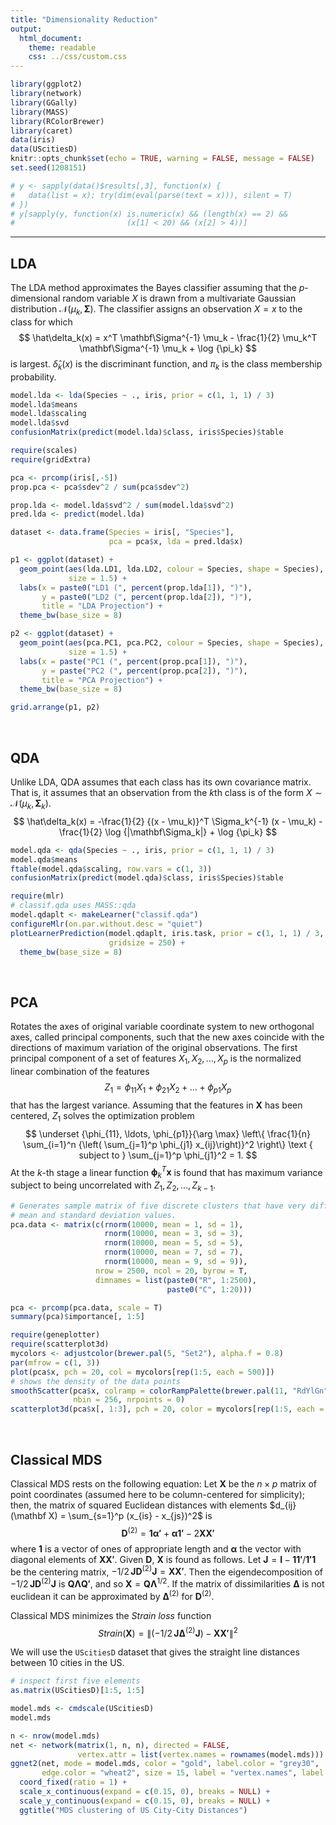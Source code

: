 ```yaml
---
title: "Dimensionality Reduction"
output: 
  html_document: 
    theme: readable
    css: ../css/custom.css
---
```


```r
library(ggplot2)
library(network)
library(GGally)
library(MASS)
library(RColorBrewer)
library(caret)
data(iris)
data(UScitiesD)
knitr::opts_chunk$set(echo = TRUE, warning = FALSE, message = FALSE)
set.seed(1208151)

# y <- sapply(data()$results[,3], function(x) { 
#   data(list = x); try(dim(eval(parse(text = x))), silent = T) 
# })
# y[sapply(y, function(x) is.numeric(x) && (length(x) == 2) && 
#                         (x[1] < 20) && (x[2] > 4))]
```

---

## LDA

The LDA method approximates the Bayes classifier assuming that the $p$-dimensional random variable $X$ is drawn from a multivariate Gaussian distribution ${\mathcal N}(\mu_k ,\, \mathbf\Sigma)$. The classifier assigns an observation $X = x$ to the class for which
$$
\hat\delta_k(x) = x^T \mathbf\Sigma^{-1} \mu_k - \frac{1}{2} \mu_k^T \mathbf\Sigma^{-1} \mu_k + \log {\pi_k}
$$
is largest. $\hat\delta_k(x)$ is the discriminant function, and $\pi_k$ is the class membership probability.

```r
model.lda <- lda(Species ~ ., iris, prior = c(1, 1, 1) / 3)
model.lda$means
model.lda$scaling
model.lda$svd
confusionMatrix(predict(model.lda)$class, iris$Species)$table
```

```r
require(scales)
require(gridExtra)

pca <- prcomp(iris[,-5])
prop.pca <- pca$sdev^2 / sum(pca$sdev^2)

prop.lda <- model.lda$svd^2 / sum(model.lda$svd^2)
pred.lda <- predict(model.lda)

dataset <- data.frame(Species = iris[, "Species"], 
                      pca = pca$x, lda = pred.lda$x)

p1 <- ggplot(dataset) + 
  geom_point(aes(lda.LD1, lda.LD2, colour = Species, shape = Species), 
             size = 1.5) + 
  labs(x = paste0("LD1 (", percent(prop.lda[1]), ")"),
       y = paste0("LD2 (", percent(prop.lda[2]), ")"),
       title = "LDA Projection") +
  theme_bw(base_size = 8)

p2 <- ggplot(dataset) + 
  geom_point(aes(pca.PC1, pca.PC2, colour = Species, shape = Species), 
             size = 1.5) +
  labs(x = paste("PC1 (", percent(prop.pca[1]), ")"),
       y = paste("PC2 (", percent(prop.pca[2]), ")"),
       title = "PCA Projection") + 
  theme_bw(base_size = 8)

grid.arrange(p1, p2)
```
<br/>


## QDA
Unlike LDA, QDA assumes that each class has its own covariance matrix. That is, it assumes that an observation from the $k$th class is of the form $X \sim {\mathcal N} (\mu_k ,\, \mathbf\Sigma_k)$.
$$
\hat\delta_k(x) = -\frac{1}{2} {(x - \mu_k)}^T \Sigma_k^{-1} (x - \mu_k) -\frac{1}{2} \log {|\mathbf\Sigma_k|} + \log {\pi_k}
$$

```r
model.qda <- qda(Species ~ ., iris, prior = c(1, 1, 1) / 3)
model.qda$means
ftable(model.qda$scaling, row.vars = c(1, 3))
confusionMatrix(predict(model.qda)$class, iris$Species)$table
```

```r
require(mlr)
# classif.qda uses MASS::qda
model.qdaplt <- makeLearner("classif.qda")
configureMlr(on.par.without.desc = "quiet")
plotLearnerPrediction(model.qdaplt, iris.task, prior = c(1, 1, 1) / 3,
                      gridsize = 250) +
  theme_bw(base_size = 8)
```
<br/>


## PCA

Rotates the axes of original variable coordinate system to new orthogonal axes, called principal components, such that the new axes coincide with the directions of maximum variation of the original observations. The first principal component of a set of features $X_1, X_2,\ldots, X_p$ is the normalized linear combination of the features
$$
Z_1 = \phi_{11} X_1 + \phi_{21} X_2 + \ldots + \phi_{p1} X_p
$$
that has the largest variance. Assuming that the features in $\mathbf X$ has been centered, $Z_1$ solves the optimization problem
$$
\underset {\phi_{11}, \ldots, \phi_{p1}}{\arg \max} \left\{ \frac{1}{n} \sum_{i=1}^n {\left( \sum_{j=1}^p \phi_{j1} x_{ij}\right)}^2 \right\} \text {  subject to } \sum_{j=1}^p \phi_{j1}^2 = 1.
$$
At the $k$-th stage a linear function $\boldsymbol\phi_k^T \mathbf x$ is found that has maximum variance subject to being uncorrelated with $Z_1, Z_2, \ldots, Z_{k-1}$.

```r
# Generates sample matrix of five discrete clusters that have very different 
# mean and standard deviation values.
pca.data <- matrix(c(rnorm(10000, mean = 1, sd = 1), 
                     rnorm(10000, mean = 3, sd = 3),
                     rnorm(10000, mean = 5, sd = 5),
                     rnorm(10000, mean = 7, sd = 7),
                     rnorm(10000, mean = 9, sd = 9)), 
                   nrow = 2500, ncol = 20, byrow = T, 
                   dimnames = list(paste0("R", 1:2500), 
                                   paste0("C", 1:20)))
```

```r
pca <- prcomp(pca.data, scale = T)
summary(pca)$importance[, 1:5]
```

```r
require(geneplotter)
require(scatterplot3d)
mycolors <- adjustcolor(brewer.pal(5, "Set2"), alpha.f = 0.8)
par(mfrow = c(1, 3))
plot(pca$x, pch = 20, col = mycolors[rep(1:5, each = 500)])
# shows the density of the data points
smoothScatter(pca$x, colramp = colorRampPalette(brewer.pal(11, "RdYlGn")), 
              nbin = 256, nrpoints = 0) 
scatterplot3d(pca$x[, 1:3], pch = 20, color = mycolors[rep(1:5, each = 500)])
```
<br/>


## Classical MDS

Classical MDS rests on the following equation: Let $\mathbf X$ be the $n \times p$ matrix of point coordinates (assumed here to be column-centered for simplicity); then, the matrix of squared Euclidean distances with elements $d_{ij}(\mathbf X) = \sum_{s=1}^p (x_{is} - x_{js})^2$ is
$$
\mathbf D^{(2)} = \mathbf {1 \boldsymbol\alpha'} + \mathbf {\boldsymbol\alpha 1'} - 2 \mathbf {X X'}
$$
where $\mathbf 1$ is a vector of ones of appropriate length and $\boldsymbol\alpha$ the vector with diagonal elements of $\mathbf {XX'}$. Given $\mathbf D$, $\mathbf X$ is found as follows. Let $\mathbf J = \mathbf I -  \mathbf {11'} / \mathbf {1'1}$ be the centering matrix,  $-1/2 \, \mathbf J \mathbf D^{(2)} \mathbf J = \mathbf {XX'}$. Then the eigendecomposition of $-1/2 \, \mathbf J \mathbf D^{(2)} \mathbf J$ is $\mathbf {Q \Lambda Q'}$, and so $\mathbf X = \mathbf Q \mathbf\Lambda^{1/2}$. If the matrix of dissimilarities $\mathbf\Delta$ is not euclidean it can be approximated by $\mathbf\Delta^{(2)}$ for $\mathbf D^{(2)}$.  

Classical MDS minimizes the *Strain loss* function
$$
\newcommand{\norm}[1]{\left\lVert#1\right\rVert}
Strain(\mathbf X) = \norm {(-1 / 2 \, \mathbf J \mathbf\Delta^{(2)} \mathbf J) - \mathbf {XX'}} ^2
$$

We will use the `UScitiesD` dataset that gives the straight line distances between 10 cities in the US.

```r
# inspect first five elements
as.matrix(UScitiesD)[1:5, 1:5]

model.mds <- cmdscale(UScitiesD)
model.mds
```

```r
n <- nrow(model.mds)
net <- network(matrix(1, n, n), directed = FALSE,
               vertex.attr = list(vertex.names = rownames(model.mds)))
ggnet2(net, mode = model.mds, color = "gold", label.color = "grey30",
       edge.color = "wheat2", size = 15, label = "vertex.names", label.size = 3) +
  coord_fixed(ratio = 1) +
  scale_x_continuous(expand = c(0.15, 0), breaks = NULL) +
  scale_y_continuous(expand = c(0.15, 0), breaks = NULL) +
  ggtitle("MDS clustering of US City-City Distances")
```





